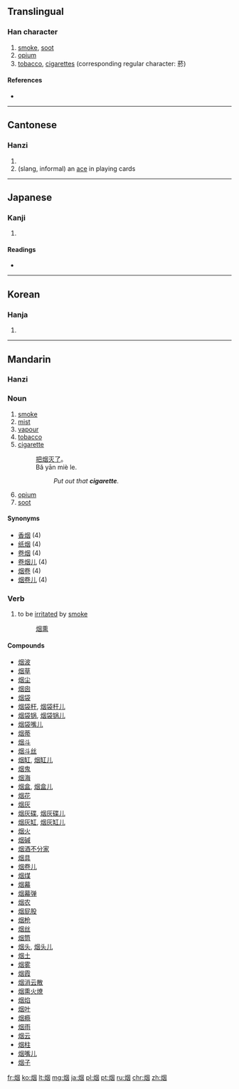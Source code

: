 {{also|煙}}
==Translingual==

===Han character===
{{Han char|rn=86|rad=火|as=06|sn=10|four=|canj=火田大 (FWK)|ids=⿰[[火]][[因]]}}

# [[smoke]], [[soot]]
# [[opium]]
# [[tobacco]], [[cigarette]]s (corresponding regular character: 菸)

====References====
* {{Han ref|kx=0671.040|dkj=19022|dj=1080.030|hdz=32199.120|uh=70DF|ud=28895}}

----

==Cantonese==

===Hanzi===
{{yue-hanzi|jyut=|y=yin1|tra=煙}}

# {{defn|lang=yue|sort=火06}}
#(slang, informal) an [[ace]] in playing cards

----

==Japanese==

===Kanji===
{{ja-kanji|grade=|rs=火06}}

# {{defn|lang=ja|sort=火06}}

====Readings====
* {{ja-readings|on=[[えん]] (en)|kun=[[けむり]] (kemuri), [[けむる]] (kemuru), [[けむい]] (kemui)}}

----

==Korean==

===Hanja===
{{ko-hanja|hangeul=연|eumhun=|rv=yeon|mr=yŏn|y=yen}}

# {{defn|lang=ko|sort=火06}}

----

==Mandarin==
{{zh-hanzi-box|[[烟]]|[[煙]]}}

===Hanzi===
{{cmn-hanzi|tra=煙|pin=[[yān]] ([[yan1]])|wg=yen<sup>1</sup>}}

===Noun===
{{cmn-noun|s|pin=yān|pint=yan1|tra=煙|sim=烟}}

# [[smoke]]
# [[mist]]
# [[vapour]]
# [[tobacco]]
# [[cigarette]]
#: [[把]][[烟]][[灭]][[了]]。
#: Bǎ yān miè le.
#:: ''Put out that '''cigarette'''.''
# [[opium]]
# [[soot]]

====Synonyms====
* [[香烟]] (4)
* [[纸烟]] (4)
* [[卷烟]] (4)
* [[卷烟儿]] (4)
* [[烟卷]] (4)
* [[烟卷儿]] (4)

===Verb===
{{cmn-noun|s|pin=yān|pint=yan1|tra=煙|sim=烟}}

# to be [[irritated]] by [[smoke]]
#: [[烟熏]]

====Compounds====
* [[烟波]]
* [[烟草]]
* [[烟尘]]
* [[烟囱]]
* [[烟袋]]
* [[烟袋杆]], [[烟袋杆儿]]
* [[烟袋锅]], [[烟袋锅儿]]
* [[烟袋嘴儿]]
* [[烟蒂]]
* [[烟斗]]
* [[烟斗丝]]
* [[烟缸]], [[烟缸儿]]
* [[烟鬼]]
* [[烟海]]
* [[烟盒]], [[烟盒儿]]
* [[烟花]]
* [[烟灰]]
* [[烟灰碟]], [[烟灰碟儿]]
* [[烟灰缸]], [[烟灰缸儿]]
* [[烟火]]
* [[烟碱]]
* [[烟酒不分家]]
* [[烟具]]
* [[烟卷儿]]
* [[烟煤]]
* [[烟幕]]
* [[烟幕弹]]
* [[烟农]]
* [[烟屁股]]
* [[烟枪]]
* [[烟丝]]
* [[烟筒]]
* [[烟头]], [[烟头儿]]
* [[烟土]]
* [[烟雾]]
* [[烟霞]]
* [[烟消云散]]
* [[烟熏火燎]]
* [[烟焰]]
* [[烟叶]]
* [[烟瘾]]
* [[烟雨]]
* [[烟云]]
* [[烟柱]]
* [[烟嘴儿]]
* [[烟子]]

[[fr:烟]]
[[ko:烟]]
[[lt:烟]]
[[mg:烟]]
[[ja:烟]]
[[pl:烟]]
[[pt:烟]]
[[ru:烟]]
[[chr:烟]]
[[zh:烟]]